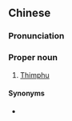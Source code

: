 ==Chinese==
{{zh-forms}}

===Pronunciation===
{{zh-pron
|m=Xīnbù
|c=san1 bou3
|cat=pn
}}

===Proper noun===
{{zh-proper noun}}

# {{lb|zh|Taiwan}} [[Thimphu]] {{gloss|capital city of Bhutan}}

====Synonyms====
* {{qualifier|Mainland China}} {{zh-l|廷布}}